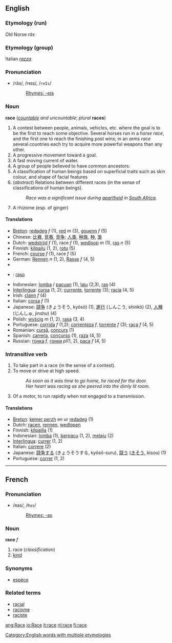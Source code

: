 ==English==
===Etymology (run)===
Old Norse ''rás''

===Etymology (group)===
Italian ''[[razza]]''

===Pronunciation===
*/rās/, /reɪs/, /<tt>reIs</tt>/
*:[[Rhymes:English:-eɪs|Rhymes: -eɪs]]

===Noun===
'''race''' (''[[countable]] and uncountable''; ''plural'' '''races''')

#A contest between people, animals, vehicles, etc. where the goal is to be the first to reach some objective. Several horses run in a ''horse race'', and the first one to reach the finishing post wins; in an ''arms race'' several countries each try to acquire more powerful weapons than any other.
#A progressive movement toward a goal.
#A fast moving current of water.
#A group of people believed to have common ancestors.
#A classification of human beings based on superficial traits such as skin colour, and shape of facial features
#(''abstract'') Relations between different races (in the sense of classifications of human beings).
#:''Race was a significant issue during [[apartheid]] in [[South Africa]].''
#A rhizome (esp. of ginger)

====Translations====
*[[Breton]]: [[redadeg]] ''f'' (1), [[red#Breton|red]] ''m'' (3), [[gouenn]] ''f'' (5)
*Chinese: [[比赛]], [[竞赛]], [[竞争]]; [[人类]], [[种族]], [[种]], [[类]]
*Dutch: [[wedstrijd]] ''f'' (1), race ''f'' (1), [[wedloop]] ''m'' (1), [[ras]] ''n'' (5)
*Finnish: [[kilpailu]] (1, 2), [[rotu]] (5)
*French: [[course#French|course]] ''f'' (1), race ''f'' (5)
*German: [[Rennen]] ''n'' (1, 2), [[Rasse]] ''f'' (4, 5)
*{{hu1|verseny}}
* {{io}} : [[raso]]
*Indonesian: [[lomba]] / [[pacu]]an (1), [[laju]] (2,3), [[ras]] (4)
*[[Interlingua]]: [[cursa]] (1, 2); [[currente]], [[torrente#Interlingua|torrente]] (3); [[racia]] (4, 5)
*Irish: [[clann]] ''f'' (4)
*Italian: [[corsa#Italian|corsa]] ''f'' (1)
*Japanese: [[競争]] (きょうそう, kyōsō) (1), [[進行]] (しんこう, shinkō) (2), [[人種]] (じんしゅ, jinshu) (4)
*Polish: [[wyścig]] ''m'' (1, 2), [[rasa]] (3, 4)
*Portuguese: [[corrida#Portuguese|corrida]] ''f'' (1,2); [[correnteza]] ''f'', [[torrente#Portuguese|torrente]] ''f'' (3); [[raça]] ''f'' (4, 5)
*Romanian: [[cursă]], [[concurs]] (1)
*Spanish: [[carrera]], [[concurso]] (1), [[raza]] (4, 5)
*Russian: [[гонка]] ''f'', [[гонки]] ''pl''(1, 2), [[раса]] ''f'' (4, 5)

===Intransitive verb===
#To take part in a race (in the sense of a contest).
#To move or drive at high speed.
#:''As soon as it was time to go home, he raced for the door.''
#:''Her heart was racing as she peered into the dimly lit room.''
#Of a motor, to run rapidly when not engaged to a transmission.

==== Translations ====
*[[Breton]]: [[kemer perzh]] en ur [[redadeg]] (1)
*Dutch: [[racen]], [[rennen]], [[wedlopen]]
*Finnish: [[kilpailla]] (1)
*Indonesian: [[lomba]] (1), [[pacu|berpacu]] (1, 2), [[laju|melaju]] (2)
*[[Interlingua]]: [[currer]] (1, 2)
*Italian: [[correre]] (2)
*Japanese: [[競争]]する (きょうそうする, kyōsō-suru), [[競う]] ([[きそう]], kisou) (1)
*Portuguese: [[correr]] (1, 2)

[[Category:English words with multiple etymologies]]

----

==French==
===Pronunciation===
*/ʀas/, /<tt>Ras</tt>/
*:[[Rhymes:French:-as|Rhymes: -as]]

===Noun===
'''race''' ''f''

# race (''classification'')
# [[kind]]

===Synonyms===
*[[espèce]]

===Related terms===
*[[racial]]
*[[racisme]]
*[[raciste]]

[[ang:Race]]
[[io:Race]]
[[it:race]]
[[nl:race]]
[[fi:race]]